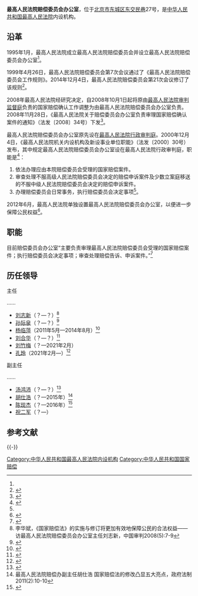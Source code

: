 {{Infobox PRCG
|机构名称=最高人民法院赔偿委员会办公室
|标志1=Red star.svg
|标志1说明=
|职位1=主任
|人员1=[[孔玲|孔　玲]]
|职位2=
|人员2=
|人数2=
|业务上级机构=
|组织上级机构=
|上级机构=[[中华人民共和国最高人民法院|中华人民共和国最高人民法院]]
|机构类型=最高人民法院内设机构
|行政级别=
|成立时间=
|地址1=[[北京市|北京市]][[东城区_(北京市)|东城区]][[东交民巷|东交民巷]]27号
|邮编1=
|电话0=
|电话1={{Tel|86|10|}}
|传真1=
|官网=
}}
'''最高人民法院赔偿委员会办公室'''，位于[[北京市|北京市]][[东城区_(北京市)|东城区]][[东交民巷|东交民巷]]27号，是[[中华人民共和国最高人民法院|中华人民共和国最高人民法院]]内设机构。

==沿革==
1995年1月，最高人民法院成立最高人民法院赔偿委员会并设立最高人民法院赔偿委员会办公室<ref name=jigou/>。

1999年4月26日，最高人民法院赔偿委员会第7次会议通过了《最高人民法院赔偿委员会工作规则》。2014年12月4日，最高人民法院赔偿委员会第21次会议修订了该规则<ref>{{Cite web |url = http://www.court.gov.cn/shenpan-xiangqing-13611.html |title = 最高人民法院关于印发《最高人民法院赔偿委员会工作规则》的通知 |author =  |date = 2014-12-08 |publisher = 中华人民共和国最高人民法院 |language =  |accessdate =  |quote =  |archive-date = 2020-02-07 |archive-url = https://web.archive.org/web/20200207063505/http://www.court.gov.cn/shenpan-xiangqing-13611.html |dead-url = no }}</ref>。

2008年最高人民法院经研究决定，自2008年10月1日起将原由[[最高人民法院审判监督庭|最高人民法院审判监督庭]]负责的国家赔偿确认工作调整为由最高人民法院赔偿委员会办公室负责。2008年11月28日，《最高人民法院关于赔偿委员会办公室负责审理国家赔偿确认案件的通知》（法发〔2008〕34号）下发<ref>{{Cite web |url = http://www.court.gov.cn/shenpan-xiangqing-315.html |title = 最高人民法院关于赔偿委员会办公室负责审理国家赔偿确认案件的通知 |author =  |date = 2010-02-24 |publisher = 中华人民共和国最高人民法院 |language =  |accessdate =  |quote =  |archive-date = 2019-08-12 |archive-url = https://web.archive.org/web/20190812222818/http://www.court.gov.cn/shenpan-xiangqing-315.html |dead-url = no }}</ref>。

最高人民法院赔偿委员会办公室原先设在[[最高人民法院行政审判庭|最高人民法院行政审判庭]]。2000年12月4日，《最高人民法院机关内设机构及新设事业单位职能》（法发〔2000〕30号）发布，其中规定最高人民法院赔偿委员会办公室设在最高人民法院行政审判庭，职能是<ref name=zhineng>{{Cite web |url = http://www.pkulaw.cn/fulltext_form.aspx?Gid=124743 |title = 最高人民法院机关内设机构及新设事业单位职能 |author =  |date =  |publisher = 北大法宝 |language =  |accessdate = 2017-04-05 |quote =  |archive-date = 2020-05-09 |archive-url = https://web.archive.org/web/20200509020535/http://www.pkulaw.cn/fulltext_form.aspx?Gid=124743 |dead-url = no }}</ref>：
#依法办理应由本院赔偿委员会受理的国家赔偿案件。
#审查处理不服高级人民法院赔偿委员会决定的赔偿申诉案件及少数立案庭移送的不服中级人民法院赔偿委员会决定的赔偿申诉案件。
#办理赔偿委员会日常事务，执行赔偿委员会决定事项<ref name=zhineng/>。

2012年6月，最高人民法院单独设置最高人民法院赔偿委员会办公室，以便进一步保障公民权益<ref name=jigou>{{Cite web |url = http://rmfyb.chinacourt.org/paper/html/2014-11/23/content_90796.htm?div=-1 |title = 最高人民法院机构设置简史 |author =  |date = 2014-11-23 |publisher = 人民法院报 |language =  |accessdate =  |quote =  |archive-date = 2020-11-04 |archive-url = https://web.archive.org/web/20201104154950/http://rmfyb.chinacourt.org/paper/html/2014-11/23/content_90796.htm?div=-1 |dead-url = no }}</ref>。

==职能==
目前赔偿委员会办公室“主要负责审理最高人民法院赔偿委员会受理的国家赔偿案件；执行赔偿委员会决定事项；审查处理赔偿告诉、申诉案件。”<ref>{{Cite web|url =http://www.court.gov.cn/jigou-fayuanjigou-zhineng-18.html|title =赔偿委员会办公室|author =|date =|publisher =中华人民共和国最高人民法院|language =|accessdate =2017-04-05|quote =|archive-date =2020-07-03|archive-url =https://web.archive.org/web/20200703061607/http://www.court.gov.cn/jigou-fayuanjigou-zhineng-18.html|dead-url =no}}</ref>

==历任领导==
{{col-begin}}
{{col-2}}
;主任

……
*[[刘志新|刘志新]]（？—？）<ref>李华斌，《国家赔偿法》的实施与修订将更加有效地保障公民的合法权益——访最高人民法院赔偿委员会办公室主任刘志新，中国审判2008(5):7-9</ref>
*[[孙际泉|孙际泉]]（？—？）<ref>{{Cite web |url = http://www.scnjnews.com/fz/content/2010-07/20/content_420845.htm |title = 两高检解读刑事赔偿标准 严防国家赔偿打“白条” |author =  |date = 2010-07-20 |publisher = 内江新闻网 |language =  |accessdate =  |quote =  }}{{Dead link|date=2020年1月 |bot=InternetArchiveBot |fix-attempted=yes }}</ref>
*[[杨临萍|杨临萍]]（2011年5月—2014年8月）<ref>{{Cite web |url =http://news.xinhuanet.com/renshi/2017-02/27/c_129497188.htm  |title =杨临萍任重庆市高院代院长  |author =  |date =2017-02-27   |publisher =新华网 |language =  |accessdate =  |quote =  }}</ref>
*[[刘合华|刘合华]]（？—？）<ref>{{Cite web  |url =http://www.court.gov.cn/jigou-fayuanbumen.html  |title =最高人民法院内设机构主要人员  |author =  |date =  |publisher =中华人民共和国最高人民法院  |language =  |accessdate =2017-04-06  |quote =  |archive-date =2020-11-04  |archive-url =https://web.archive.org/web/20201104190356/http://www.court.gov.cn/jigou-fayuanbumen.html  |dead-url =no  }}</ref>
*[[刘竹梅|刘竹梅]]（？—2021年2月）
*[[孔玲|孔玲]]（2021年2月—）<ref>{{Cite web|title=孔玲任最高法赔偿办主任，系孔繁森之女|url=https://www.thepaper.cn/newsDetail_forward_12791237|access-date=2021-05-22|work=[[澎湃新闻|澎湃新闻]]|archive-date=2021-05-22|archive-url=https://web.archive.org/web/20210522152505/https://www.thepaper.cn/newsDetail_forward_12791237|dead-url=no}}</ref>

{{col-2}}
;副主任

……
*[[汤鸿沛|汤鸿沛]]（？—？）<ref>{{Cite web |url = http://www.chinacourt.org/article/detail/2003/11/id/93741.shtml |title = 让国家赔偿更加实至名归 |author =  |date = 2003-11-30 |publisher = 中国法院网 |language =  |accessdate =  |quote =  |archive-date = 2019-11-10 |archive-url = https://web.archive.org/web/20191110021232/https://www.chinacourt.org/article/detail/2003/11/id/93741.shtml |dead-url = no }}</ref>
*[[胡仕浩|胡仕浩]]（？—2015年）<ref>最高人民法院赔偿办副主任胡仕浩 国家赔偿法的修改凸显五大亮点，政府法制2011(2):10-10</ref>
*[[陈现杰|陈现杰]]（？—2016年）<ref>{{Cite web|url =  http://www.court.gov.cn/fabu-xiangqing-16447.html|title =  2016年1月7日，两高发布刑事赔偿案件适用法律若干问题的解释|author =  |date =  2016-01-07|publisher =  中华人民共和国最高人民法院|language =  |accessdate =  |quote =  |archive-date =  2020-02-17|archive-url =  https://web.archive.org/web/20200217030200/http://www.court.gov.cn/fabu-xiangqing-16447.html|dead-url =  no}}</ref>
*[[祝二军|祝二军]]（？—）
{{col-end}}
== 参考文献 ==
{{Reflist|30em}}

{{-}}
{{中华人民共和国法院|最}}

[[Category:中华人民共和国最高人民法院内设机构|Category:中华人民共和国最高人民法院内设机构]]
[[Category:中华人民共和国国家赔偿|Category:中华人民共和国国家赔偿]]